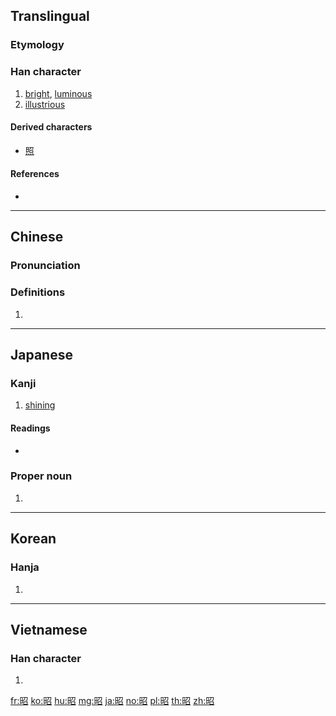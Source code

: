 ==Translingual==
===Etymology===
{{Han compound|日|召|ls=psc|c1=s|c2=p|t1=sun}}
===Han character===
{{Han char|rn=72|rad=日|as=05|sn=9|four=67062|canj=ASHR|ids=⿰日召}}

# [[bright]], [[luminous]]
# [[illustrious]]

====Derived characters====
* [[照]]

====References====
* {{Han ref|kx=0493.220|dkj=13855|dj=0858.020|hdz=21504.090|uh=662D|ud=26157|bh=AC4C|bd=44108}}

----

==Chinese==
{{zh-forms}}

===Pronunciation===
{{zh-pron
|m=zhāo
|c=ciu1,ziu1
|h=pfs=
|md=
|mn=qz,tw,xm,zz:chiau
|w=
|mc=y
|oc=y
|cat=
}}

===Definitions===
{{zh-hanzi}}

# {{rfdef|lang=zh}}

----

==Japanese==

===Kanji===
{{ja-kanji|grade=3|rs=日05}}

# [[shining]]

====Readings====
* {{ja-readings|goon=[[しょう]] (shō)|kanon=[[しょう]] (shō)|kun=[[あきらか]] (akiraka)|nanori=[[あき]] (aki)}}

===Proper noun===
{{ja-pos|あきら|proper}}

# {{given name|male|lang=ja|sort=あきら}}

----

==Korean==

===Hanja===
{{ko-hanja|hangeul=[[소]], [[조]]|eumhun=|rv=so, jo|mr=so, cho|y=so, co}}

# {{defn|lang=ko|sort=日05}}

----

==Vietnamese==

===Han character===
{{vi-hantu|[[chiu]], [[chiêu]]|rs=日05}}

# {{defn|lang=vi|sort=日05}}

[[fr:昭]]
[[ko:昭]]
[[hu:昭]]
[[mg:昭]]
[[ja:昭]]
[[no:昭]]
[[pl:昭]]
[[th:昭]]
[[zh:昭]]